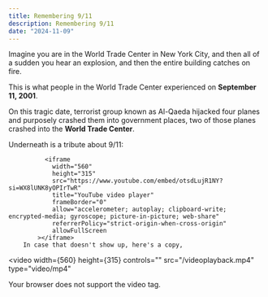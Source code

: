 ```yaml
---
title: Remembering 9/11
description: Remembering 9/11
date: "2024-11-09"
---
```


Imagine you are in the World Trade Center in New York City, and then all of a sudden you hear an explosion, and then the entire building catches on fire.

This is what people in the World Trade Center experienced on **September 11, 2001**.

On this tragic date, terrorist group known as Al-Qaeda hijacked four planes and purposely crashed them into government places, two of those planes crashed into the **World Trade Center**.

Underneath is a tribute about 9/11:

              <iframe
                width="560"
                height="315"
                src="https://www.youtube.com/embed/otsdLujR1NY?si=WX8lUNK8yOPIrTwR"
                title="YouTube video player"
                frameBorder="0" 
                allow="accelerometer; autoplay; clipboard-write; encrypted-media; gyroscope; picture-in-picture; web-share"
                referrerPolicy="strict-origin-when-cross-origin"
                allowFullScreen 
            ></iframe>
        In case that doesn't show up, here's a copy,

<video
  width={560}
  height={315}
  controls=""
  src="/videoplayback.mp4"
  type="video/mp4"
>
  Your browser does not support the video tag.
</video>
